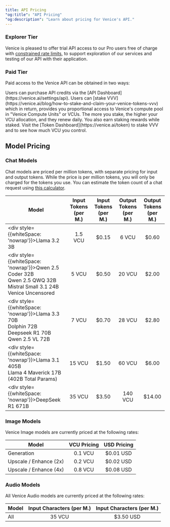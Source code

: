 ```yaml
---
title: API Pricing
"og:title": "API Pricing"
"og:description": "Learn about pricing for Venice's API."
---
```


### Explorer Tier

Venice is pleased to offer trial API access to our Pro users free of charge with [constrained rate limits](/api-reference/rate-limiting#explorer-tier-rate-limits), to support exploration of our services and testing of our API with their application.

### Paid Tier

Paid access to the Venice API can be obtained in two ways:

<Steps>
  <Step title="Purchased API Credits">
    Users can purchase API credits via the [API Dashboard](https://venice.ai/settings/api).
  </Step>

  <Step title="Stake VVV">
    Users can [stake VVV](https://venice.ai/blog/how-to-stake-and-claim-your-venice-tokens-vvv) which in return, provides you proportional access to
    Venice's compute pool in "Venice Compute Units" or VCUs. The more you stake, the higher your VCU allocation, and they renew daily. You also earn
    staking rewards while staked. Visit the [Token Dashboard](https://venice.ai/token) to stake VVV and to see how much VCU you control.
  </Step>
</Steps>


## Model Pricing

### Chat Models

Chat models are priced per million tokens, with separate pricing for input and output tokens. While the price is per million tokens, you will only be charged for the tokens you use.
You can estimate the token count of a chat request using [this calculator](https://quizgecko.com/tools/token-counter).

| Model                                                                                                                                | Input Tokens (per M.) | Input Tokens (per M.) | Output Tokens (per M.) | Output Tokens (per M.) |
| ------------------------------------------------------------------------------------------------------------------------------------ | :-------------------: | :-------------------: | :--------------------: | :--------------------: |
| <div style={{whiteSpace: 'nowrap'}}>Llama 3.2 3B</div>                                                                               | 1.5 VCU               | $0.15                 | 6 VCU                  | $0.60                  |
| <div style={{whiteSpace: 'nowrap'}}>Qwen 2.5 Coder 32B<br />Qwen 2.5 QWQ 32B<br />Mistral Small 3.1 24B<br />Venice Uncensored</div> | 5 VCU                 | $0.50                 | 20 VCU                 | $2.00                  |
| <div style={{whiteSpace: 'nowrap'}}>Llama 3.3 70B<br />Dolphin 72B <br />Deepseek R1 70B<br /> Qwen 2.5 VL 72B</div>                 | 7 VCU                 | $0.70                 | 28 VCU                 | $2.80                  |
| <div style={{whiteSpace: 'nowrap'}}>Llama 3.1 405B<br />Llama 4 Maverick 17B (402B Total Params)</div>                               | 15 VCU                | $1.50                 | 60 VCU                 | $6.00                  |
| <div style={{whiteSpace: 'nowrap'}}>DeepSeek R1 671B</div>                                                                           | 35 VCU                | $3.50                 | 140 VCU                | $14.00                 |

### Image Models

Venice Image models are currently priced at the following rates:

| Model                  | VCU Pricing           | USD Pricing           |
| ---------------------- | :-------------------: | :-------------------: |
| Generation             | 0.1 VCU               | $0.01 USD             |
| Upscale / Enhance (2x) | 0.2 VCU               | $0.02 USD             |
| Upscale / Enhance (4x) | 0.8 VCU               | $0.08 USD             |

### Audio Models

All Venice Audio models are currently priced at the following rates:

| Model       | Input Characters (per M.) | Input Characters (per M.) |
| ----------- | :-----------------------: | :-----------------------: |
| All         | 35 VCU                    | $3.50 USD                 |
